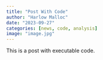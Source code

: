 ```yaml
---
title: "Post With Code"
author: "Harlow Malloc"
date: "2023-09-27"
categories: [news, code, analysis]
image: "image.jpg"
---
```


This is a post with executable code.
